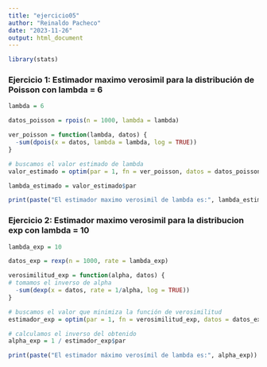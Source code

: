 ```yaml
---
title: "ejercicio05"
author: "Reinaldo Pacheco"
date: "2023-11-26"
output: html_document
---
```


```r
library(stats)
```

### Ejercicio 1: Estimador maximo verosimil para la distribución de Poisson con lambda = 6

```r
lambda = 6

datos_poisson = rpois(n = 1000, lambda = lambda)

ver_poisson = function(lambda, datos) {
  -sum(dpois(x = datos, lambda = lambda, log = TRUE))
}

# buscamos el valor estimado de lambda
valor_estimado = optim(par = 1, fn = ver_poisson, datos = datos_poisson, method = "Brent", lower = 0, upper = 15)

lambda_estimado = valor_estimado$par

print(paste("El estimador maximo verosimil de lambda es:", lambda_estimado))

```

### Ejercicio 2: Estimador maximo verosimil para la distribucion exp con lambda = 10

```r
lambda_exp = 10

datos_exp = rexp(n = 1000, rate = lambda_exp)

verosimilitud_exp = function(alpha, datos) {
# tomamos el inverso de alpha
  -sum(dexp(x = datos, rate = 1/alpha, log = TRUE))
}

# buscamos el valor que minimiza la función de verosimilitud
estimador_exp = optim(par = 1, fn = verosimilitud_exp, datos = datos_exp, method = "Brent", lower = 0.1, upper = 15)

# calculamos el inverso del obtenido
alpha_exp = 1 / estimador_exp$par

print(paste("El estimador máximo verosímil de lambda es:", alpha_exp))

```
